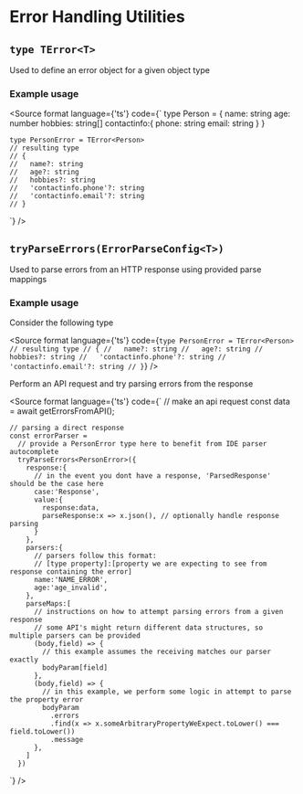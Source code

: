 
<Meta title="Utilities/ErrorHandling" />

# Error Handling Utilities

## `type TError<T>`
Used to define an error object for a given object type
### Example usage
<Source
  format
  language={'ts'}
  code={`
    type Person = {
      name: string
      age: number
      hobbies: string[]
      contactinfo:{
        phone: string
        email: string
      }
    }

    type PersonError = TError<Person>
    // resulting type
    // {
    //   name?: string
    //   age?: string
    //   hobbies?: string
    //   'contactinfo.phone'?: string
    //   'contactinfo.email'?: string
    // }
  `}
/>


## `tryParseErrors(ErrorParseConfig<T>)`
Used to parse errors from an HTTP response using provided parse mappings

### Example usage

Consider the following type

<Source
  format
  language={'ts'}
  code={`
    type PersonError = TError<Person>
    // resulting type
    // {
    //   name?: string
    //   age?: string
    //   hobbies?: string
    //   'contactinfo.phone'?: string
    //   'contactinfo.email'?: string
    // }
  `}
/>

Perform an API request and try parsing errors from the response

<Source
  format
  language={'ts'}
  code={`
    // make an api request
    const data = await getErrorsFromAPI();

    // parsing a direct response
    const errorParser =
      // provide a PersonError type here to benefit from IDE parser autocomplete
      tryParseErrors<PersonError>({
        response:{
          // in the event you dont have a response, 'ParsedResponse' should be the case here
          case:'Response',
          value:{
            response:data,
            parseResponse:x => x.json(), // optionally handle response parsing
          }
        },
        parsers:{
          // parsers follow this format:
          // [type property]:[property we are expecting to see from response containing the error]
          name:'NAME_ERROR',
          age:'age_invalid',
        },
        parseMaps:[
          // instructions on how to attempt parsing errors from a given response
          // some API's might return different data structures, so multiple parsers can be provided
          (body,field) => {
            // this example assumes the receiving matches our parser exactly
            bodyParam[field]
          },
          (body,field) => {
            // in this example, we perform some logic in attempt to parse the property error
            bodyParam
              .errors
              .find(x => x.someArbitraryPropertyWeExpect.toLower() === field.toLower())
              .message
          },
        ]
      })
  `}
/>
